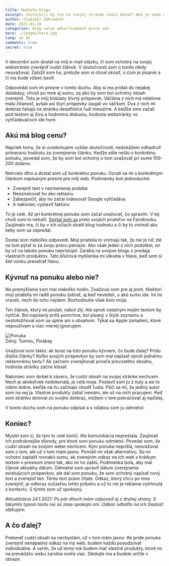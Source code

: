 ```yaml
---
title: Hodnota blogu
excerpt: Zverejnili by ste na svojej stránke cudzí obsah? Aká je vaša cena?
author: Vladimír Záhradník
date: 2021-01-16
categories: blog value advertisement price seo
hero: ./images/hero.jpg
lang: sk_SK
comments: true
secret: true
---
```


V decembri som dostal na môj e-mail otázku, či som ochotný na svojej webstránke zverejniť cudzí článok. V skutočnosti som o tomto nikdy neuvažoval. Založil som ho, pretože som si chcel skúsiť, o čom je písanie a či ma bude vôbec baviť.

Odpovedal som im presne v tomto duchu. Aby si ma pridali do nejakej databázy, chceli po mne aj sumu, za akú by som bol ochotný obsah zverejniť. Toto je môj tridsiaty štvrtý príspevok. Väčšina z nich má relatívne malú čítanosť, avšak asi štyri príspevky zaujali vo väčšom. Dva z nich mi doteraz ťahajú na stránku desaťtisíce ľudí mesačne. A keďže sme začali pod textom aj živú a hodnotnú diskusiu, hodnota webstránky vo vyhľadávačoch ide hore.

## Akú má blog cenu?
Napriek tomu, že si uvedomujem vyššie skutočnosti, nedokážem odhadnúť primeranú hodnotu za zverejnenie článku. Keďže ešte nešlo o konkrétnu ponuku, povedal som, že by som bol ochotný o tom uvažovať pri sume 100-200 dolárov.

Netrvalo dlho a dostal som už konkrétnu ponuku. Ozvali sa mi s konkrétnym článkom napísaným presne pre môj web. Podmienky boli jednoduché:
- Zverejniť text v nezmenenej podobe
- Neoznačovať ho ako reklamu
- Zabezpečiť, aby ho začal indexovať Google vyhľadáva
- A nakoniec vystaviť faktúru

To je celé. Až pri konkrétnej ponuke som začal uvažovať, čo spravím. V tej chvíli som to netušil. [Spýtal som sa][fb-query] preto svojich priateľov na Facebooku. Zaujímalo ma, či by v ich očiach stratil blog hodnotu a či by to vnímali ako keby som sa zapredal.

Dostal som niekoľko odpovedí. Moji priatelia to vnímajú tak, že nie je nič zlé na tom pýtať si za svoju prácu peniaze. Ako však jeden z nich podotkol, on by už na takúto ponuku nepristúpil. Zarába na svojom blogu z predaja vlastných produktov. Táto kľúčová myšlienka mi utkvela v hlave, keď som si šiel vonku prevetrať hlavu.

## Kývnuť na ponuku alebo nie?
Na premýšľanie som mal niekoľko hodín. Zvažoval som pre aj proti. Niektorí moji priatelia mi radili ponuku zobrať, aj keď nevedeli, o akú sumu ide. Iní mi vraveli, nech do toho nejdem. Rozhodnutie však bolo moje.

Ten článok, ktorý mi poslali, nebol zlý. Ale oproti ostatným mojim textom by vytŕčal. Bol napísaný príliš povrchne, bol písaný v štýle zoznamu a nestotožňoval som sa úplne ani s obsahom. Týkal sa Apple zariadení, ktoré nepoužívam a viac-menej ignorujem.

<div className="Image__Medium">
  <img src="./images/deal.jpg" alt="Ponuka" />
  <figcaption>Zdroj: Tumisu, Pixabay</figcaption>
</div>

Uvažoval som takto: ak teraz na túto ponuku kývnem, čo bude ďalej? Prídu ďalšie články? Koľko svojich príspevkov by som mal napísať oproti jednému reklamnému textu? Ak začnem zverejňovať priveľa prevzatého obsahu, hodnota stránky začne klesať.

Nakoniec som došiel k záveru, že cudzí obsah na svojej stránke nechcem. Nech je akokoľvek nedokonalá, je celá moja. Postavil som ju z nuly a asi to robím dobre, keďže na ňu začínajú chodiť ľudia. Páči sa mi, že jediný autor som na nej ja. Vlastné produkty zatiaľ nemám, ale už na nich pracujem. Keď som stránku dotoval zo svojho doteraz, môžem v tom pokračovať aj naďalej.

V tomto duchu som na ponuku odpísal a s vďakou som ju odmietol.

## Koniec?
Myslel som si, že tým to celé končí. Ale komunikácia neprestala. Zaujímali ich podrobnejšie dôvody, pre ktoré som ponuku odmietol. Povedal som, že cudzí obsah na svojom webe nechcem. Kým ponuka neprišla, neuvažoval som o tom, ale už v tom mám jasno. Ponúkli mi však alternatívu. Sú mi ochotní zaplatiť rovnakú sumu, ak zverejním odkaz na ich web s krátkym textom v presnom znení tak, ako mi ho zašlú. Podmienka bola, aby mal článok aktuálny dátum. Odmietol som upraviť dátum zverejnenia existujúcich príspevkov, ale dal som ponuku, že som ochotný napísať nový text a zverejniť ten. Tento text práve čítate. Odkaz, ktorý chcú po mne zverejniť, je odteraz súčasťou tohto príbehu a už to nie je reklama vytrhnutá z kontextu. S týmto som už spokojný.

*Aktualizácia 24.1.2021: Po pár dňoch mám odpoveď aj z druhej strany. S takýmto typom textu nie sú zase spokojní oni. Odkaz odtiaľto na ich žiadosť sťahujem.*

## A čo ďalej?
Preberať cudzí obsah sa nechystám, už v tom mám jasno. Ak príde ponuka zverejniť nenápadný odkaz na iný web, budem každú posudzovať individuálne. A verím, že už tento rok budem mať vlastné produkty, ktoré mi na prevádzku webu zarobia oveľa viac. Sledujte ma a budete určite v obraze.

[//]: # (Used references)
[fb-query]: https://www.facebook.com/vladimir.zahradnik1/posts/3786533351367871